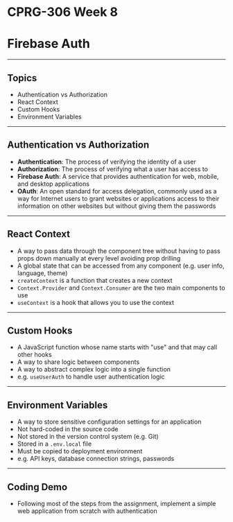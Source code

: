 # CPRG-306 Week 8

# Firebase Auth

---

## Topics

- Authentication vs Authorization
- React Context
- Custom Hooks
- Environment Variables

---

## Authentication vs Authorization

- **Authentication**: The process of verifying the identity of a user
- **Authorization**: The process of verifying what a user has access to
- **Firebase Auth**: A service that provides authentication for web, mobile, and desktop applications
- **OAuth**: An open standard for access delegation, commonly used as a way for Internet users to grant websites or applications access to their information on other websites but without giving them the passwords

---

## React Context

- A way to pass data through the component tree without having to pass props down manually at every level avoiding prop drilling
- A global state that can be accessed from any component (e.g. user info, language, theme)
- `createContext` is a function that creates a new context
- `Context.Provider` and `Context.Consumer` are the two main components to use
- `useContext` is a hook that allows you to use the context

---

## Custom Hooks

- A JavaScript function whose name starts with "use" and that may call other hooks
- A way to share logic between components
- A way to abstract complex logic into a single function
- e.g. `useUserAuth` to handle user authentication logic

---

## Environment Variables

- A way to store sensitive configuration settings for an application
- Not hard-coded in the source code
- Not stored in the version control system (e.g. Git)
- Stored in a `.env.local` file
- Must be copied to deployment environment
- e.g. API keys, database connection strings, passwords

---

## Coding Demo

- Following most of the steps from the assignment, implement a simple web application from scratch with authentication
